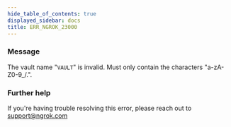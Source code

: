 ```yaml
---
hide_table_of_contents: true
displayed_sidebar: docs
title: ERR_NGROK_23000
---
```


### Message

The vault name "`VAULT`" is invalid. Must only contain the characters "a-zA-Z0-9\_/.".

### Further help

If you're having trouble resolving this error, please reach out to [support@ngrok.com](mailto:support@ngrok.com?subject=Help%20with%20ERR_NGROK_23000)
